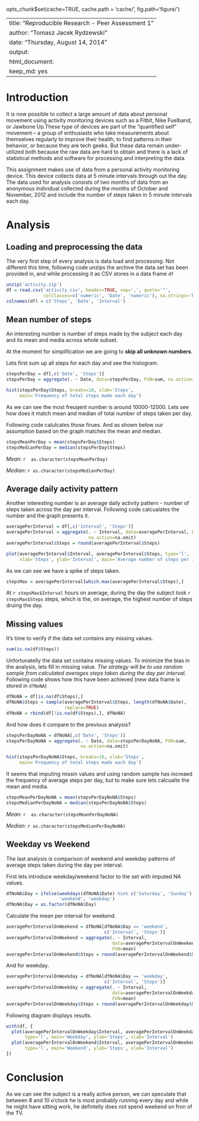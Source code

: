opts_chunk$set(cache=TRUE, cache.path = 'cache/', fig.path='figure/')

---
title: "Reproducible Research - Peer Assessment 1"
author: "Tomasz Jacek Rydzewski"
date: "Thursday, August 14, 2014"
output:
  html_document:
    keep_md: yes
---

Introduction
============
It is now possible to collect a large amount of data about personal movement 
using activity monitoring devices such as a Fitbit, Nike Fuelband, or Jawbone 
Up.These type of devices are part of the “quantified self” movement – a group of
enthusiasts who take measurements about themselves regularly to improve their 
health, to find patterns in their behavior, or because they are tech geeks. But 
these data remain under-utilized both because the raw data are hard to obtain 
and there is a lack of statistical methods and software for processing and 
interpreting the data.

This assignment makes use of data from a personal activity monitoring device. 
This device collects data at 5 minute intervals through out the day. The data 
used for analysis consists of two months of data from an anonymous individual 
collected during the months of October and November, 2012 and include the number
of steps taken in 5 minute intervals each day.

Analysis
========
Loading and preprocessing the data
----------------------------------
The very first step of every analysis is data load and processing. Not different
this time, following code unzips the archive the data set has been provided in,
and while processing it as CSV stores in a data frame `df`

```{r dataload, echo=TRUE}
unzip('activity.zip')
df = read.csv('activity.csv', header=TRUE, sep=',', quote='"', 
              colClasses=c('numeric', 'Date', 'numeric'), na.strings='NA')
colnames(df) = c('Steps', 'Date', 'Interval')
```

Mean number of steps
--------------------
An interesting number is number of steps made by the subject each day and its
mean and media across whole subset.

At the moment for simplification we are going to **skip all unknown numbers**.

Lets first sum up all steps for each day and see the histogram.
```{r stepsperday , echo=TRUE}
stepsPerDay = df[,c('Date', 'Steps')]
stepsPerDay = aggregate(. ~ Date, data=stepsPerDay, FUN=sum, na.action=na.omit)
```

```{r histogram, echo=TRUE}
hist(stepsPerDay$Steps, breaks=10, xlab='Steps', 
     main='Frequency of total steps made each day')
```

As we can see the most freuqent number is around 10000-12000. Lets see how does 
it match mean and median of total number of steps taken per day.

Following code calulcates those firues. And as shown below our assumption based
on the graph matches the mean and median.

```{r meanmedia, echo=TRUE}
stepsMeanPerDay = mean(stepsPerDay$Steps)
stepsMedianPerDay = median(stepsPerDay$Steps)
```

*Mean:* `r  as.character(stepsMeanPerDay)`

*Median:* `r as.character(stepsMedianPerDay)`

Average daily activity pattern
------------------------------
Another interesting number is an average daily activity pattern - number of 
steps taken across the day per interval. Following code calcualates the number
and the graph presents it.

```{r averagePerInterval, echo=TRUE}
averagePerInterval = df[,c('Interval', 'Steps')]
averagePerInterval = aggregate(. ~ Interval, data=averagePerInterval, FUN=mean, 
                               na.action=na.omit)
averagePerInterval$Steps = round(averagePerInterval$Steps)
```

```{r averagePerIntervalPlot, echo=TRUE}
plot(averagePerInterval$Interval, averagePerInterval$Steps, type='l', 
     xlab='Steps', ylab='Interval', main='Average number of steps per interval')
```

As we can see we have a spike of steps taken.

```{r stepaMax, echo=TRUE,}
stepsMax = averagePerInterval[which.max(averagePerInterval$Steps),]
```

At `r stepsMax$Interval` hours on average, during the day the subject took 
`r stepsMax$Steps` steps, which is the, on average, the highest number of steps
druing the day.

Missing values
--------------
It's time to verify if the data set contains any missing values.

```{r nasum, echo=TRUE, results='asis'}
sum(is.na(df$Steps))
```

Unfortunatelly the data set contains missing values. To minimize the bias in the 
analysis, lets fill in missing value. *The strategy will be to use random sample
from calculated averages steps taken during the day per interval.* Following 
code shows how this have been achieved (new data frame is stored in `dfNoNA`)

```{r dfNoNA, echo=TRUE, results='asis'}
dfNoNA = df[is.na(df$Steps),]
dfNoNA$Steps = sample(averagePerInterval$Steps, length(dfNoNA$Date), 
                      replace=TRUE)
dfNoNA = rbind(df[!is.na(df$Steps),], dfNoNA)
```

And how does it compare to the previous analysis?

```{r stepsPerDayNoNA , echo=TRUE}
stepsPerDayNoNA = dfNoNA[,c('Date', 'Steps')]
stepsPerDayNoNA = aggregate(. ~ Date, data=stepsPerDayNoNA, FUN=sum,
                            na.action=na.omit)
```
```{r noNAHistorgram , echo=TRUE}
hist(stepsPerDayNoNA$Steps, breaks=10, xlab='Steps', 
     main='Frequency of total steps made each day')
```

It seems that imputing missin values and using random sample has increaed the 
frequency of average steps per day, but to make sure lets calcualte the mean and
media.

```{r nonameanmedia, echo=TRUE}
stepsMeanPerDayNoNA = mean(stepsPerDayNoNA$Steps)
stepsMedianPerDayNoNA = median(stepsPerDayNoNA$Steps)
```

*Mean:* `r  as.character(stepsMeanPerDayNoNA)`

*Median:* `r as.character(stepsMedianPerDayNoNA)`

Weekday vs Weekend
------------------
The last analysis is comparison of weekend and weekday patterns of average steps
taken during the day per interval.

First lets introduce weekday/weekend factor to the set with imputed NA values.

```{r dayfactor, echo=TRUE}
dfNoNA$Day = ifelse(weekdays(dfNoNA$Date) %in% c('Saturday', 'Sunday'), 
                    'weekend', 'weekday')
dfNoNA$Day = as.factor(dfNoNA$Day)
```

Calculate the mean per interval for weekend.
```{r averagePerIntervalOnWeekend, echo=TRUE}
averagePerIntervalOnWeekend = dfNoNA[dfNoNA$Day == 'weekend', 
                                     c('Interval', 'Steps')]
averagePerIntervalOnWeekend = aggregate(. ~ Interval,
                                        data=averagePerIntervalOnWeekend,
                                        FUN=mean)
averagePerIntervalOnWeekend$Steps = round(averagePerIntervalOnWeekend$Steps)
```

And for weekday.
```{r averagePerIntervalOnWeekday, echo=TRUE}
averagePerIntervalOnWeekday = dfNoNA[dfNoNA$Day == 'weekday',
                                     c('Interval', 'Steps')]
averagePerIntervalOnWeekday = aggregate(. ~ Interval,
                                        data=averagePerIntervalOnWeekday,
                                        FUN=mean)
averagePerIntervalOnWeekday$Steps = round(averagePerIntervalOnWeekday$Steps)
```

Following diagram displays results.

```{r weekplotsrc, echo=TRUE, results='hide'}
with(df, {
  plot(averagePerIntervalOnWeekday$Interval, averagePerIntervalOnWeekday$Steps, 
       type='l', main='Weekday', ylab='Steps', xlab='Interval')
  plot(averagePerIntervalOnWeekend$Interval, averagePerIntervalOnWeekend$Steps, 
       type='l', main='Weekend', ylab='Steps', xlab='Interval')
})
```

Conclusion
==========
As we can see the subject is a really active person, we can speculate that 
between 8 and 10 o'clock he is most probably running every day and while he 
might have sitting work, he defintelly does not spend weekend on fron of the TV.
